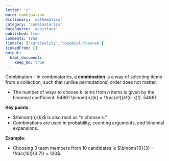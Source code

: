 ```yaml
---
letter: 'c'
word: combination
dictionary: 'mathematics'
category: 'combinatorics'
dataSource: 'assistant'
published: true
comments: true
linksTo: ['cardinality','binomial-theorem']
linkedFrom: []
output:
  html_document:
    keep_md: true
---
```




<a id="combination">Combination</a> - In combinatorics, a **combination** is a way of selecting items from a collection, such that (unlike permutations) order does not matter.

- The number of ways to choose $k$ items from $n$ items is given by the binomial coefficient:
  54861
  \binom{n}{k} = \frac{n!}{k!(n-k)!}.
  54861

**Key points**:
- $\binom{n}{k}$ is also read as “n choose k.”
- Combinations are used in probability, counting arguments, and binomial expansions.

**Example**:
- Choosing 3 team members from 10 candidates is $\binom{10}{3} = \frac{10!}{3!7!} = 120$.

